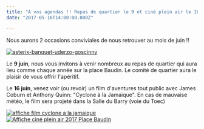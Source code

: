 ```yaml
---
title: "A vos agendas !! Repas de quartier le 9 et ciné plein air le 16 juin !"
date: "2017-05-16T14:00:00.000Z"

---
```


Nous aurons 2 occasions conviviales de nous retrouver au mois de juin !!

[![asterix-banquet-uderzo-goscinny](/uploads/asterix-banquet-uderzo-goscinny-300x171.jpg)](http://fontaines-garonne.fr/wp-content/uploads/2017/05/asterix-banquet-uderzo-goscinny.jpg)

Le **9 juin**, nous vous invitons à venir nombreux au repas de quartier qui aura lieu comme chaque année sur la place Baudin. Le comité de quartier aura le plaisir de vous offrir l'apéritif.

Le **16 juin**, venez voir (ou revoir) un film d'aventures tout public avec James Coburn et Anthony Quinn: "Cyclone à la Jamaïque". En cas de mauvaise météo, le film sera projeté dans la Salle du Barry (voie du Toec)

[![affiche film cyclone a la jamaique](/uploads/affiche-film-cyclone-a-la-jamaique-225x300.jpg)](http://fontaines-garonne.fr/wp-content/uploads/2017/05/affiche-film-cyclone-a-la-jamaique.jpg)  [![Affiche ciné plein air 2017 Place Baudin](/uploads/Affiche-ciné-plein-air-2017-Place-Baudin-212x300.jpg)](http://fontaines-garonne.fr/wp-content/uploads/2017/05/Affiche-ciné-plein-air-2017-Place-Baudin.jpg)
